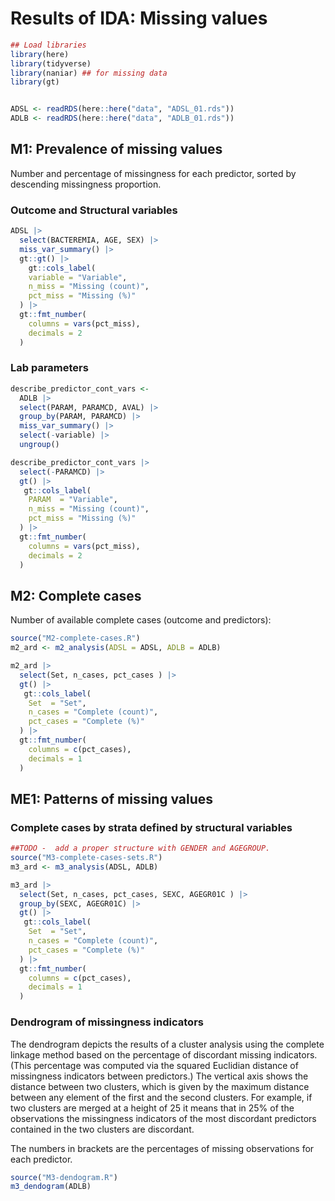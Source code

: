 # Results of IDA: Missing values {#Missing}


```{r, warning=FALSE, message=FALSE}
## Load libraries
library(here)
library(tidyverse)
library(naniar) ## for missing data 
library(gt)


ADSL <- readRDS(here::here("data", "ADSL_01.rds"))
ADLB <- readRDS(here::here("data", "ADLB_01.rds"))
```


## M1: Prevalence of missing values

Number and percentage of missingness for each predictor, sorted by descending missingness proportion. 

### Outcome and Structural variables

```{r, message = FALSE, warning = FALSE, echo = FALSE}
ADSL |>
  select(BACTEREMIA, AGE, SEX) |>
  miss_var_summary() |>
  gt::gt() |>
    gt::cols_label(
    variable = "Variable",
    n_miss = "Missing (count)",
    pct_miss = "Missing (%)"
  ) |>
  gt::fmt_number(
    columns = vars(pct_miss),
    decimals = 2
  )

```

### Lab parameters 

```{r, message = FALSE, warning = FALSE, echo = FALSE}
describe_predictor_cont_vars <-
  ADLB |>
  select(PARAM, PARAMCD, AVAL) |>
  group_by(PARAM, PARAMCD) |>
  miss_var_summary() |>
  select(-variable) |>
  ungroup()

describe_predictor_cont_vars |>
  select(-PARAMCD) |>
  gt() |>
   gt::cols_label(
    PARAM  = "Variable",
    n_miss = "Missing (count)",
    pct_miss = "Missing (%)"
  ) |>
  gt::fmt_number(
    columns = vars(pct_miss),
    decimals = 2
  )

```





## M2: Complete cases

Number of available complete cases (outcome and predictors):

```{r summiss, message =FALSE, warning =FALSE , echo=FALSE}

source("M2-complete-cases.R")
m2_ard <- m2_analysis(ADSL = ADSL, ADLB = ADLB)

m2_ard |> 
  select(Set, n_cases, pct_cases ) |>
  gt() |>
   gt::cols_label(
    Set  = "Set",
    n_cases = "Complete (count)",
    pct_cases = "Complete (%)"
  ) |>
  gt::fmt_number(
    columns = c(pct_cases),
    decimals = 1
  )

```


## ME1: Patterns of missing values

### Complete cases by strata defined by structural variables

```{r summiss2, message =FALSE, warning =FALSE , echo=FALSE}

##TODO -  add a proper structure with GENDER and AGEGROUP.
source("M3-complete-cases-sets.R")
m3_ard <- m3_analysis(ADSL, ADLB)

m3_ard |> 
  select(Set, n_cases, pct_cases, SEXC, AGEGR01C ) |>
  group_by(SEXC, AGEGR01C) |>
  gt() |>
   gt::cols_label(
    Set  = "Set",
    n_cases = "Complete (count)",
    pct_cases = "Complete (%)"
  ) |>
  gt::fmt_number(
    columns = c(pct_cases),
    decimals = 1
  )


```



### Dendrogram of missingness indicators 

The dendrogram depicts the results of a cluster analysis using the complete linkage method based on the percentage of discordant missing indicators. (This percentage was computed via the squared Euclidian distance of missingness indicators between predictors.) The vertical axis shows the distance between two clusters, which is given by the maximum distance between any element of the first and the second clusters.  For example, if two clusters are merged at a height of 25 it means that in 25% of the observations the missingness indicators of the most discordant predictors contained in the two clusters are discordant.

The numbers in brackets are the percentages of missing observations for each predictor.

```{r, message =FALSE, warning =FALSE , echo=FALSE, fig.height=12, fig.width=12, fig.cap="Clustered variables by percentage observations discordantly missing [by variable percentage missing]"}
source("M3-dendogram.R")
m3_dendogram(ADLB)
```




